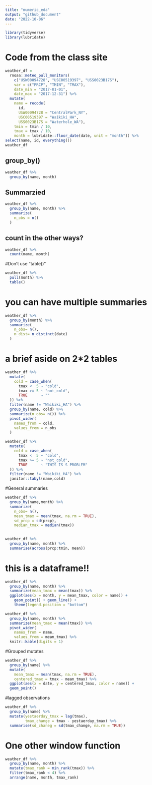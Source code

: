 ```yaml
---
title: "numeric_eda"
output: "github_document"
date: "2022-10-06"
---
```


```r
library(tidyverse)
library(lubridate)
```

# Code from the class site
```r
weather_df = 
  rnoaa::meteo_pull_monitors(
    c("USW00094728", "USC00519397", "USS0023B17S"),
    var = c("PRCP", "TMIN", "TMAX"), 
    date_min = "2017-01-01",
    date_max = "2017-12-31") %>%
  mutate(
    name = recode(
      id, 
      USW00094728 = "CentralPark_NY", 
      USC00519397 = "Waikiki_HA",
      USS0023B17S = "Waterhole_WA"),
    tmin = tmin / 10,
    tmax = tmax / 10,
    month = lubridate::floor_date(date, unit = "month")) %>%
select(name, id, everything())
weather_df
```


## group_by()
```r
weather_df %>% 
  group_by(name, month)
```

## Summarzied 
```r
weather_df %>% 
  group_by(name, month) %>% 
  summarize(
    n_obs = n()
  )
```

## count in the other ways?
```r
weather_df %>% 
  count(name, month)
```

#Don't use "table()"
```r
weather_df %>% 
  pull(month) %>% 
  table()
```

# you can have multiple summaries
```r
weather_df %>% 
  group_by(month) %>% 
  summarize(
    n_obs= n(),
    n_dist= n_distinct(date)
  )
```

# a brief aside on 2*2 tables
```r
weather_df %>% 
  mutate(
    cold = case_when(
      tmax <  5 ~ "cold",
      tmax >= 5 ~ "not_cold",
      TRUE      ~ ""
  )) %>% 
  filter(name != "Waikiki_HA") %>% 
  group_by(name, cold) %>% 
  summarize(n_obs= n()) %>% 
  pivot_wider(
    names_from = cold,
    values_from = n_obs
  )
```

```r
weather_df %>% 
  mutate(
    cold = case_when(
      tmax <  5 ~ "cold",
      tmax >= 5 ~ "not_cold",
      TRUE      ~ "THIS IS S PROBLEM"
  )) %>% 
  filter(name != "Waikiki_HA") %>% 
  janitor::tabyl(name,cold)
```


#General summaries
```r
weather_df %>%
  group_by(name,month) %>%
  summarize(
    n_obs= n(),
    mean_tmax = mean(tmax, na.rm = TRUE),
    sd_prcp = sd(prcp),
    median_tmax = median(tmax))
    
```


```r
weather_df %>% 
  group_by(name, month) %>% 
  summarise(across(prcp:tmin, mean))
```

# this is a dataframe!!
```r
weather_df %>%
  group_by(name, month) %>%
  summarize(mean_tmax = mean(tmax)) %>%
  ggplot(aes(x = month, y = mean_tmax, color = name)) + 
    geom_point() + geom_line() + 
    theme(legend.position = "bottom")
```


```r
weather_df %>%
  group_by(name, month) %>%
  summarize(mean_tmax = mean(tmax)) %>% 
  pivot_wider(
    names_from = name,
    values_from = mean_tmax) %>% 
  knitr::kable(digits = 1)
```

#Grouped mutates
```r
weather_df %>% 
  group_by(name) %>% 
  mutate(
    mean_tmax = mean(tmax, na.rm = TRUE),
    centered_tmax = tmax - mean_tmax) %>% 
  ggplot(aes(x = date, y = centered_tmax, color = name)) +
  geom_point()
```

#lagged observations
```r
weather_df %>% 
  group_by(name) %>% 
  mutate(yestaerday_tmax = lag(tmax),
         tmax_change = tmax - yestaerday_tmax) %>% 
  summarise(sd_chaneg = sd(tmax_change, na.rm = TRUE))
```

# One other window function
```r
weather_df %>%
  group_by(name, month) %>%
  mutate(tmax_rank = min_rank(tmax)) %>% 
  filter(tmax_rank < 4) %>% 
  arrange(name, month, tmax_rank)
```

